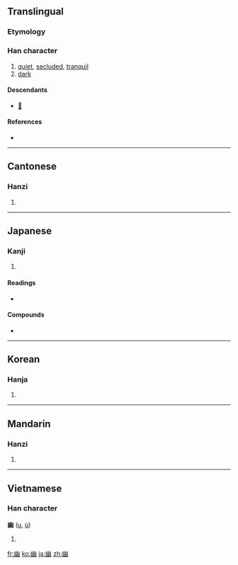 {{also|凼}}
==Translingual==

===Etymology===
{{Han compound|𢆶|山|t1=幺幺|ls=psc}}

===Han character===
{{Han char|rn=52|rad=幺|as=06|sn=9|four=2277<sub>0</sub>|canj=山女戈戈 (UVII)}}

# [[quiet]], [[secluded]], [[tranquil]]
# [[dark]]

====Descendants====
* [[𧍘]]

====References====
* {{Han ref|kx=0342.120|dkj=09205|dj=0651.100|hdz=21094.080|uh=5E7D|ud=24189|bh=ABD5|bd=43989}}

----

==Cantonese==

===Hanzi===
{{yue-hanzi|jyut=|y=yau1}}

# {{defn|Cantonese}}

----

==Japanese==

===Kanji===
{{ja-kanji|grade=c|rs=幺06}}

# {{defn|Japanese}}

====Readings====
* {{ja-readings|on=[[ゆう]] (yū)|kun=[[くらい]] (kurai), [[かすか]] (kasuka)}}

====Compounds====
* {{term|幽体離脱||[[out-of-body experience]]|tr=[[ゆうたいりだつ]], [[yūtairidatsu]]|lang=ja|sc=Jpan}}

----

==Korean==

===Hanja===
{{ko-hanja|hangeul=유|rv=yu|mr=yu}}

# {{defn|Korean}}

----

==Mandarin==

===Hanzi===
{{cmn-hanzi|pin=[[jī]] ([[ji1]]), [[yōu]] ([[you1]])|wg=chi<sup>1</sup>, yu<sup>1</sup>}}

# {{defn|Mandarin}}

----

==Vietnamese==

===Han character===
'''幽''' ([[u]], [[ù]])

# {{defn|Vietnamese}}

[[fr:幽]]
[[ko:幽]]
[[ja:幽]]
[[zh:幽]]